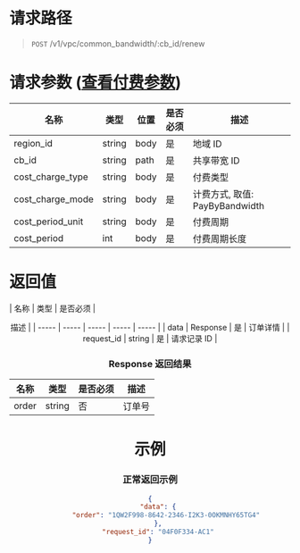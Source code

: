 # 请求路径
>`POST` /v1/vpc/common_bandwidth/:cb_id/renew

# 请求参数 ([查看付费参数](https://developer.qiniu.com/qvm/8006/common-params))
| 名称 | 类型 | 位置 | 是否必须 | <center>描述 |
| ----- | ----- | ----- | ----- | ----- |
| region_id | string | body | 是 | 地域 ID|
| cb_id | string | path | 是 | 共享带宽 ID |
| cost_charge_type | string | body | 是 | 付费类型 |
| cost_charge_mode | string | body | 是 | 计费方式, 取值: PayByBandwidth |
| cost_period_unit | string | body | 是 | 付费周期 |
| cost_period | int | body | 是 | 付费周期长度 |

# 返回值

| 名称 | 类型 | 是否必须 | <center>描述 |
| ----- | ----- | ----- | ----- | ----- |
| data | Response | 是 | 订单详情 |
| request_id | string | 是 | 请求记录 ID |

### Response 返回结果
| 名称 | 类型 | 是否必须 | <center>描述 |
| ----- | ----- | ----- | ----- |
| order | string | 否 | 订单号 |

# 示例
### 正常返回示例
```json
{
    "data": {
        "order": "1QW2F998-8642-2346-I2K3-0OKMNHY65TG4"
    },
    "request_id": "04F0F334-AC1"
}
```